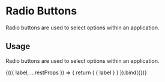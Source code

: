 
<Meta title="Form Controls" component={Checkbox} />

# Radio Buttons

Radio buttons are used to select options within an application.

## Usage

Radio buttons are used to select options within an application.

<Preview withToolbar>
  <Story 
    name="Checkboxes"
    argTypes={{
      checked: {
        control: { type: 'boolean' },
      },
      disabled: {
        control: { type: 'boolean' },
      },
      label: {
        control: { type: 'text' },
      },
    }}
    args={{
      checked: false,
      disabled: false,
      label: "This is a radio button",
    }}>
    {(({ label, ...restProps }) => {
      return  (
        <Checkbox onChange={action('onChange')} {...restProps}>{ label }</Checkbox>
      )
    }).bind({})}
  </Story>
</Preview>

